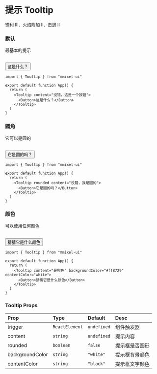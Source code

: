 
# 提示 Tooltip

锋利 III、火焰附加 II、击退 II

### 默认

最基本的提示

<br />

<Tooltip content="没错，这是一个按钮">
  <Button>这是什么？</Button>
</Tooltip>

```tsx copy
import { Tooltip } from "mmixel-ui"

export default function App() {
  return (
    <Tooltip content="没错，这是一个按钮">
      <Button>这是什么？</Button>
    </Tooltip>
  )
}
```

### 圆角

它可以是圆的

<br />

<Tooltip rounded content="没错，我是圆的">
  <Button>它是圆的吗？</Button>
</Tooltip>

```tsx copy
import { Tooltip } from "mmixel-ui"

export default function App() {
  return (
    <Tooltip rounded content="没错，我是圆的">
      <Button>它是圆的吗？</Button>
    </Tooltip>
  )
}
```

### 颜色

可以使用任何颜色

<br />

<Tooltip content="是橙色" backgroundColor="#ff8729" contentColor="white">
  <Button>猜猜它是什么颜色</Button>
</Tooltip>

```tsx copy
import { Tooltip } from "mmixel-ui"

export default function App() {
  return (
    <Tooltip content="是橙色" backgroundColor="#ff8729" contentColor="white">
      <Button>猜猜它是什么颜色</Button>
    </Tooltip>
  )
}
```

### Tooltip Props

| Prop            | Type           | Default     | Desc           |
| :-------------- | :------------- | :---------- | :------------- |
| trigger         | `ReactElement` | `undefined` | 组件触发器     |
| content         | `string`       | `undefined` | 提示内容       |
| rounded         | `boolean`      | `false`     | 提示框是否圆形 |
| backgroundColor | `string`       | `"white"`   | 提示框背景颜色 |
| contentColor    | `string`       | `"black"`   | 提示框文字颜色 |
